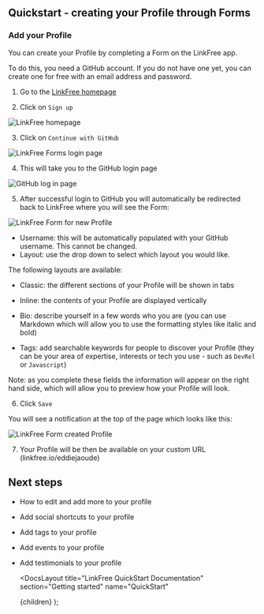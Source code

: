 
## Quickstart - creating your Profile through Forms

### Add your Profile

You can create your Profile by completing a Form on the LinkFree app.

To do this, you need a GitHub account. If you do not have one yet, you can create one for free with an email address and password.

1. Go to the [LinkFree homepage](https://linkfree.io/)

2. Click on `Sign up`

![LinkFree homepage](https://github.com/EddieHubCommunity/LinkFree/assets/82668196/ce980ed7-ad4d-42c0-886c-447a2e2ab936)

3. Click on `Continue with GitHub`

![LinkFree Forms login page](https://github.com/EddieHubCommunity/LinkFree/assets/82668196/fdea7aa5-186f-4890-a6f0-54cd33b7bd7b)

4. This will take you to the GitHub login page

![GitHub log in page](https://github.com/EddieHubCommunity/LinkFree/assets/82668196/d9ecab04-150f-403c-92be-16451812751d)

5. After successful login to GitHub you will automatically be redirected back to LinkFree where you will see the Form:

![LinkFree Form for new Profile](https://github.com/EddieHubCommunity/LinkFree/assets/82668196/eaffc958-faff-4d4d-9ab9-1ed7fc9c7d39)

- Username: this will be automatically populated with your GitHub username. This cannot be changed.
- Layout: use the drop down to select which layout you would like.

The following layouts are available:

- Classic: the different sections of your Profile will be shown in tabs
- Inline: the contents of your Profile are displayed vertically

- Bio: describe yourself in a few words who you are (you can use Markdown which will allow you to use the formatting styles like italic and bold)
- Tags: add searchable keywords for people to discover your Profile (they can be your area of expertise, interests or tech you use - such as `DevRel` or `Javascript`)

Note: as you complete these fields the information will appear on the right hand side, which will allow you to preview how your Profile will look.

6. Click `Save`

You will see a notification at the top of the page which looks like this:

![LinkFree Form created Profile](https://github.com/EddieHubCommunity/LinkFree/assets/82668196/8a14efae-3867-4304-b12f-ede862c24478)

7. Your Profile will be then be available on your custom URL (linkfree.io/eddiejaoude)

## Next steps

- How to <Link href="/docs/how-to-guides/editing-forms">edit and add more</Link> to your profile
- Add <Link href="/docs/how-to-guides/socials-shortcuts-forms">social shortcuts</Link> to your profile
- Add <Link href="/docs/how-to-guides/tags-forms">tags</Link> to your profile
- Add <Link href="/docs/how-to-guides/events-forms">events</Link> to your profile
- Add <Link href="/docs/how-to-guides/testimonials-forms">testimonials</Link> to your profile

  <DocsLayout
    title="LinkFree QuickStart Documentation"
    section="Getting started"
    name="QuickStart"
  >
    {children}
  </DocsLayout>
);
